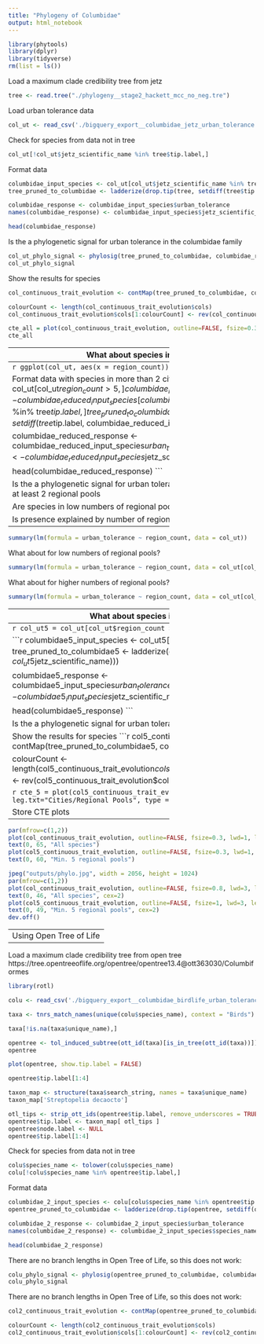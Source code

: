 ```yaml
---
title: "Phylogeny of Columbidae"
output: html_notebook
---
```


```r
library(phytools)
library(dplyr)
library(tidyverse)
rm(list = ls())
```


Load a maximum clade credibility tree from jetz
```r
tree <- read.tree("./phylogeny__stage2_hackett_mcc_no_neg.tre")
```

Load urban tolerance data
```r
col_ut <- read_csv('./bigquery_export__columbidae_jetz_urban_tolerance.csv')
```

Check for species from data not in tree
```r
col_ut[!col_ut$jetz_scientific_name %in% tree$tip.label,]
```


Format data
```r
columbidae_input_species <- col_ut[col_ut$jetz_scientific_name %in% tree$tip.label,]
tree_pruned_to_columbidae <- ladderize(drop.tip(tree, setdiff(tree$tip.label, col_ut$jetz_scientific_name)))

columbidae_response <- columbidae_input_species$urban_tolerance
names(columbidae_response) <- columbidae_input_species$jetz_scientific_name

head(columbidae_response)
```

Is the a phylogenetic signal for urban tolerance in the columbidae family
```r
col_ut_phylo_signal <- phylosig(tree_pruned_to_columbidae, columbidae_response, method="lambda", test=TRUE)
col_ut_phylo_signal
```

Show the results for species
```r
col_continuous_trait_evolution <- contMap(tree_pruned_to_columbidae, columbidae_response)

colourCount <- length(col_continuous_trait_evolution$cols)
col_continuous_trait_evolution$cols[1:colourCount] <- rev(col_continuous_trait_evolution$col[1:colourCount])
```

```r
cte_all = plot(col_continuous_trait_evolution, outline=FALSE, fsize=0.3, lwd=1, leg.txt="Cities/Regional Pools", type = "fan")
cte_all
```

----
What about species in very few regional pools?
----------------------------------------------
```r
ggplot(col_ut, aes(x = region_count)) + geom_bar()
```

Format data with species in more than 2 cities
```r
columbidae_reduced_input_species <- col_ut[col_ut$region_count > 5,]
columbidae_reduced_input_species <- columbidae_reduced_input_species[columbidae_reduced_input_species$jetz_scientific_name %in% tree$tip.label,]
tree_pruned_to_columbidae_reduced <- ladderize(drop.tip(tree, setdiff(tree$tip.label, columbidae_reduced_input_species$jetz_scientific_name)))

columbidae_reduced_response <- columbidae_reduced_input_species$urban_tolerance
names(columbidae_reduced_response) <- columbidae_reduced_input_species$jetz_scientific_name

head(columbidae_reduced_response)
```

Is the a phylogenetic signal for urban tolerance in the columbidae family with species in at least 2 regional pools
```r
col_ut_reduced_phylo_signal <- phylosig(tree_pruned_to_columbidae_reduced, columbidae_reduced_response, method="lambda", test=TRUE)
col_ut_reduced_phylo_signal
```

Are species in low numbers of regional pool mostly present or absent?
```r
ggplot(col_ut[col_ut$region_count < 5,], aes(x = urban_tolerance)) + geom_bar()
```

Is presence explained by number of regions?
-------------------------------------------
```r
summary(lm(formula = urban_tolerance ~ region_count, data = col_ut))
```

What about for low numbers of regional pools?
```r
summary(lm(formula = urban_tolerance ~ region_count, data = col_ut[col_ut$region_count < 5,]))
```

What about for higher numbers of regional pools?
```r
summary(lm(formula = urban_tolerance ~ region_count, data = col_ut[col_ut$region_count > 5, ]))
```

----------------------------------------------
What about species in at least 5 regional pools?
----------------------------------------------
```r
col_ut5 = col_ut[col_ut$region_count >= 5,]
```

```r
columbidae5_input_species <- col_ut5[col_ut5$jetz_scientific_name %in% tree$tip.label,]
tree_pruned_to_columbidae5 <- ladderize(drop.tip(tree, setdiff(tree$tip.label, col_ut5$jetz_scientific_name)))

columbidae5_response <- columbidae5_input_species$urban_tolerance
names(columbidae5_response) <- columbidae5_input_species$jetz_scientific_name

head(columbidae5_response)
```

Is the a phylogenetic signal for urban tolerance in the columbidae family
```r
col_ut5_phylo_signal <- phylosig(tree_pruned_to_columbidae5, columbidae5_response, method="lambda", test=TRUE)
col_ut5_phylo_signal
```

Show the results for species
```r
col5_continuous_trait_evolution <- contMap(tree_pruned_to_columbidae5, columbidae5_response)

colourCount <- length(col5_continuous_trait_evolution$cols)
col5_continuous_trait_evolution$cols[1:colourCount] <- rev(col5_continuous_trait_evolution$col[1:colourCount])
```

```r
cte_5 = plot(col5_continuous_trait_evolution, outline=FALSE, fsize=0.3, lwd=1, leg.txt="Cities/Regional Pools", type = "fan")
cte_5
```

Store CTE plots
---------------
```r
par(mfrow=c(1,2)) 
plot(col_continuous_trait_evolution, outline=FALSE, fsize=0.3, lwd=1, leg.txt="Cities/Regional Pools", type = "fan")
text(0, 65, "All species")
plot(col5_continuous_trait_evolution, outline=FALSE, fsize=0.3, lwd=1, leg.txt="Cities/Regional Pools", type = "fan")
text(0, 60, "Min. 5 regional pools")
```
```r
jpeg("outputs/phylo.jpg", width = 2056, height = 1024)
par(mfrow=c(1,2)) 
plot(col_continuous_trait_evolution, outline=FALSE, fsize=0.8, lwd=3, leg.txt="Cities/Regional Pools", type = "fan")
text(0, 46, "All species", cex=2)
plot(col5_continuous_trait_evolution, outline=FALSE, fsize=1, lwd=3, leg.txt="Cities/Regional Pools", type = "fan")
text(0, 49, "Min. 5 regional pools", cex=2)
dev.off()
```

-----------------------
Using Open Tree of Life
-----------------------
Load a maximum clade credibility tree from open tree
https://tree.opentreeoflife.org/opentree/opentree13.4@ott363030/Columbiformes

```r
library(rotl)
```

```r
colu <- read_csv('./bigquery_export__columbidae_birdlife_urban_tolerance.csv')
```


```r
taxa <- tnrs_match_names(unique(colu$species_name), context = "Birds")
```

```r
taxa[!is.na(taxa$unique_name),]
```

```r
opentree <- tol_induced_subtree(ott_id(taxa)[is_in_tree(ott_id(taxa))])
opentree
```

```r
plot(opentree, show.tip.label = FALSE)
```

```r
opentree$tip.label[1:4]
```

```r
taxon_map <- structure(taxa$search_string, names = taxa$unique_name)
taxon_map['Streptopelia decaocto']
```

```r
otl_tips <- strip_ott_ids(opentree$tip.label, remove_underscores = TRUE)
opentree$tip.label <- taxon_map[ otl_tips ]
opentree$node.label <- NULL
opentree$tip.label[1:4]
```


Check for species from data not in tree
```r
colu$species_name <- tolower(colu$species_name)
colu[!colu$species_name %in% opentree$tip.label,]
```

Format data
```r
columbidae_2_input_species <- colu[colu$species_name %in% opentree$tip.label,]
opentree_pruned_to_columbidae <- ladderize(drop.tip(opentree, setdiff(opentree$tip.label, colu$species_name)))

columbidae_2_response <- columbidae_2_input_species$urban_tolerance
names(columbidae_2_response) <- columbidae_2_input_species$species_name

head(columbidae_2_response)
```

There are no branch lengths in Open Tree of Life, so this does not work:
```r
colu_phylo_signal <- phylosig(opentree_pruned_to_columbidae, columbidae_2_response, method="lambda", test=TRUE)
colu_phylo_signal
```

There are no branch lengths in Open Tree of Life, so this does not work:
```r
col2_continuous_trait_evolution <- contMap(opentree_pruned_to_columbidae, columbidae_2_response)

colourCount <- length(col2_continuous_trait_evolution$cols)
col2_continuous_trait_evolution$cols[1:colourCount] <- rev(col2_continuous_trait_evolution$col[1:colourCount])
```
